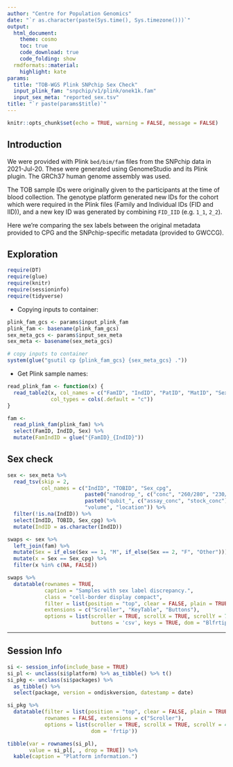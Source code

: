 ```yaml
---
author: "Centre for Population Genomics"
date: "`r as.character(paste(Sys.time(), Sys.timezone()))`"
output:
  html_document:
    theme: cosmo
    toc: true
    code_download: true
    code_folding: show
  rmdformats::material:
    highlight: kate
params:
  title: "TOB-WGS Plink SNPchip Sex Check"
  input_plink_fam: "snpchip/v1/plink/onek1k.fam"
  input_sex_meta: "reported_sex.tsv"
title: "`r paste(params$title)`"
---
```


```r
knitr::opts_chunk$set(echo = TRUE, warning = FALSE, message = FALSE)
```

## Introduction

We were provided with Plink `bed/bim/fam` files from the SNPchip data in
2021-Jul-20. These were generated using GenomeStudio and its Plink
plugin. The GRCh37 human genome assembly was used.

The TOB sample IDs were originally given to the participants at the time of
blood collection. The genotype platform generated new IDs for the cohort which
were required in the Plink files (Family and Individual IDs (FID and IID)),
and a new key ID was generated by combining `FID_IID` (e.g. `1_1`, `2_2`).

Here we're comparing the sex labels between the original metadata provided to
CPG and the SNPchip-specific metadata (provided to GWCCG).

## Exploration

```r
require(DT)
require(glue)
require(knitr)
require(sessioninfo)
require(tidyverse)
```

- Copying inputs to container:

```r
plink_fam_gcs <- params$input_plink_fam
plink_fam <- basename(plink_fam_gcs)
sex_meta_gcs <- params$input_sex_meta
sex_meta <- basename(sex_meta_gcs)

# copy inputs to container
system(glue("gsutil cp {plink_fam_gcs} {sex_meta_gcs} ."))
```

- Get Plink sample names:

```r
read_plink_fam <- function(x) {
  read_table2(x, col_names = c("FamID", "IndID", "PatID", "MatID", "Sex", "Aff"),
              col_types = cols(.default = "c"))
}

fam <-
  read_plink_fam(plink_fam) %>%
  select(FamID, IndID, Sex) %>%
  mutate(FamIndID = glue("{FamID}_{IndID}"))
```

## Sex check

```r
sex <- sex_meta %>%
  read_tsv(skip = 2,
           col_names = c("IndID", "TOBID", "Sex_cpg",
                         paste0("nanodrop_", c("conc", "260/280", "230/280")),
                         paste0("qubit_", c("assay_conc", "stock_conc")),
                         "volume", "location")) %>%
  filter(!is.na(IndID)) %>%
  select(IndID, TOBID, Sex_cpg) %>%
  mutate(IndID = as.character(IndID))

swaps <- sex %>%
  left_join(fam) %>%
  mutate(Sex = if_else(Sex == 1, "M", if_else(Sex == 2, "F", "Other"))) %>%
  mutate(x = Sex == Sex_cpg) %>%
  filter(x %in% c(NA, FALSE))

swaps %>%
  datatable(rownames = TRUE,
            caption = "Samples with sex label discrepancy.",
            class = "cell-border display compact",
            filter = list(position = "top", clear = FALSE, plain = TRUE),
            extensions = c("Scroller", "KeyTable", "Buttons"),
            options = list(scroller = TRUE, scrollX = TRUE, scrollY = 700,
                           buttons = 'csv', keys = TRUE, dom = "Blfrtip"))
```

-------------------------

## Session Info

```r
si <- session_info(include_base = TRUE)
si_pl <- unclass(si$platform) %>% as_tibble() %>% t()
si_pkg <- unclass(si$packages) %>%
  as_tibble() %>%
  select(package, version = ondiskversion, datestamp = date)

si_pkg %>%
  datatable(filter = list(position = "top", clear = FALSE, plain = TRUE),
            rownames = FALSE, extensions = c("Scroller"),
            options = list(scroller = TRUE, scrollX = TRUE, scrollY = 400,
                           dom = 'frtip'))

tibble(var = rownames(si_pl),
       value = si_pl[, , drop = TRUE]) %>%
  kable(caption = "Platform information.")
```
